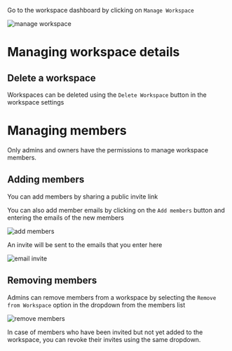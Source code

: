
Go to the workspace dashboard by clicking on `Manage Workspace`

![manage workspace](/img/docs/team-workspace/manage-workspace-resized.png)

# Managing workspace details 

## Delete a workspace 
Workspaces can be deleted using the `Delete Workspace` button in the workspace settings

# Managing members
Only admins and owners have the permissions to manage workspace members. 

## Adding members

You can add members by sharing a public invite link

You can also add member emails by clicking on the `Add members` button and entering the emails of the new members

![add members](/img/docs/team-workspace/add-members-resized.png)

An invite will be sent to the emails that you enter here

![email invite](/img/docs/team-workspace/enter-emails-resized.png)

## Removing members 
Admins can remove members from a workspace by selecting the `Remove from Workspace` option in the dropdown from the members list

![remove members](/img/docs/team-workspace/remove-member-resized.png)

In case of members who have been invited but not yet added to the workspace, you can revoke their invites using the same dropdown.